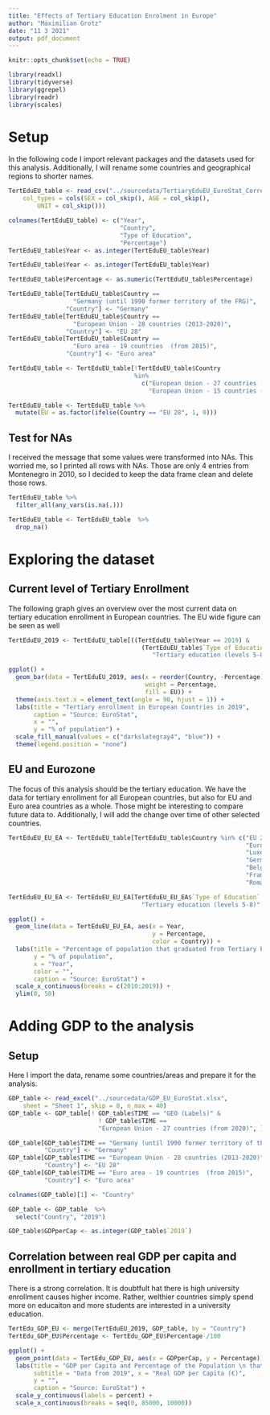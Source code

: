 ```yaml
---
title: "Effects of Tertiary Education Enrolment in Europe"
author: "Maximilian Grotz"
date: "11 3 2021"
output: pdf_document
---
```


```r
knitr::opts_chunk$set(echo = TRUE)

library(readxl)
library(tidyverse)
library(ggrepel)
library(readr)
library(scales)
```

# Setup

In the following code I import relevant packages and the datasets used for this analysis. Additionally, I will rename some countries and geographical regions to shorter names. 

```r

TertEduEU_table <- read_csv("../sourcedata/TertiaryEduEU_EuroStat_Correct.csv", 
    col_types = cols(SEX = col_skip(), AGE = col_skip(), 
        UNIT = col_skip()))

colnames(TertEduEU_table) <- c("Year",
                               "Country",
                               "Type of Education",
                               "Percentage")
TertEduEU_table$Year <- as.integer(TertEduEU_table$Year)

TertEduEU_table$Year <- as.integer(TertEduEU_table$Year)

TertEduEU_table$Percentage <- as.numeric(TertEduEU_table$Percentage)

TertEduEU_table[TertEduEU_table$Country == 
                  "Germany (until 1990 former territory of the FRG)",
                "Country"] <- "Germany"
TertEduEU_table[TertEduEU_table$Country ==
                  "European Union - 28 countries (2013-2020)", 
                "Country"] <- "EU 28"
TertEduEU_table[TertEduEU_table$Country == 
                  "Euro area - 19 countries  (from 2015)",
                "Country"] <- "Euro area"

TertEduEU_table <- TertEduEU_table[!TertEduEU_table$Country 
                                   %in% 
                                     c("European Union - 27 countries (from 2020)",
                                       "European Union - 15 countries (1995-2004)"), ]

TertEduEU_table <- TertEduEU_table %>%
  mutate(EU = as.factor(ifelse(Country == "EU 28", 1, 0)))


```

## Test for NAs

I received the message that some values were transformed into NAs. This worried me, so I printed all rows with NAs. Those are only 4 entries from Montenegro in 2010, so I decided to keep the data frame clean and delete those rows. 

```r

TertEduEU_table %>% 
  filter_all(any_vars(is.na(.)))

TertEduEU_table <- TertEduEU_table  %>% 
  drop_na()


```


# Exploring the dataset

## Current level of Tertiary Enrollment

The following graph gives an overview over the most current data on tertiary education enrollment in European countries. The EU wide figure can be seen as well

```r
TertEduEU_2019 <- TertEduEU_table[((TertEduEU_table$Year == 2019) & 
                                     (TertEduEU_table$`Type of Education` == 
                                        "Tertiary education (levels 5-8)")), ]

ggplot() +
  geom_bar(data = TertEduEU_2019, aes(x = reorder(Country, -Percentage), 
                                      weight = Percentage, 
                                      fill = EU)) +
  theme(axis.text.x = element_text(angle = 90, hjust = 1)) +
  labs(title = "Tertiary enrollment in European Countries in 2019", 
       caption = "Source: EuroStat", 
       x = "", 
       y = "% of population") +
  scale_fill_manual(values = c("darkslategray4", "blue")) +
  theme(legend.position = "none")


```


## EU and Eurozone

The focus of this analysis should be the tertiary education. We have the data for tertiary enrollment for all European countries, but also for EU and Euro area countries as a whole. Those might be interesting to compare future data to. Additionally, I will add the change over time of other selected countries.

```r
TertEduEU_EU_EA <- TertEduEU_table[TertEduEU_table$Country %in% c("EU 28", 
                                                                  "Euro area", 
                                                                  "Luxembourg", 
                                                                  "Germany", 
                                                                  "Belgium", 
                                                                  "France", 
                                                                  "Romania"), ]

TertEduEU_EU_EA <- TertEduEU_EU_EA[TertEduEU_EU_EA$`Type of Education` ==
                                     "Tertiary education (levels 5-8)", ]

ggplot() +
  geom_line(data = TertEduEU_EU_EA, aes(x = Year,
                                        y = Percentage,
                                        color = Country)) + 
  labs(title = "Percentage of population that graduated from Tertiary Education", 
       y = "% of population",
       x = "Year", 
       color = "", 
       caption = "Source: EuroStat") +
  scale_x_continuous(breaks = c(2010:2019)) +
  ylim(0, 50)

```


# Adding GDP to the analysis

## Setup


Here I import the data, rename some countries/areas and prepare it for the analysis. 

```r
GDP_table <- read_excel("../sourcedata/GDP_EU_EuroStat.xlsx", 
    sheet = "Sheet 1", skip = 8, n_max = 40)
GDP_table <- GDP_table[! GDP_table$TIME == "GEO (Labels)" &
                         ! GDP_table$TIME ==
                         "European Union - 27 countries (from 2020)", ]

GDP_table[GDP_table$TIME == "Germany (until 1990 former territory of the FRG)",
          "Country"] <- "Germany"
GDP_table[GDP_table$TIME == "European Union - 28 countries (2013-2020)",
          "Country"] <- "EU 28"
GDP_table[GDP_table$TIME == "Euro area - 19 countries  (from 2015)",
          "Country"] <- "Euro area"

colnames(GDP_table)[1] <- "Country"

GDP_table <- GDP_table  %>%
  select("Country", "2019")

GDP_table$GDPperCap <- as.integer(GDP_table$`2019`)

```

## Correlation between real GDP per capita and enrollment in tertiary education

There is a strong correlation. It is doubtfult hat there is high university enrollment causes higher income. Rather, welthier countries simply spend more on educaiton and more students are interested in a university education. 


```r

TertEdu_GDP_EU <- merge(TertEduEU_2019, GDP_table, by = "Country")
TertEdu_GDP_EU$Percentage <- TertEdu_GDP_EU$Percentage /100

ggplot() +
  geom_point(data = TertEdu_GDP_EU, aes(x = GDPperCap, y = Percentage)) + 
  labs(title = "GDP per Capita and Percentage of the Population \n that graduated from Tertiary Education", 
       subtitle = "Data from 2019", x = "Real GDP per Capita (€)", 
       y = "", 
       caption = "Source: EuroStat") +
  scale_y_continuous(labels = percent) +
  scale_x_continuous(breaks = seq(0, 85000, 10000))


```

